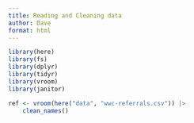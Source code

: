 ```yaml
---
title: Reading and Cleaning data
author: Dave
format: html
---
```


```r
library(here)
library(fs)
library(dplyr)
library(tidyr)
library(vroom)
library(janitor)
```

```r
ref <- vroom(here("data", "wwc-referrals.csv")) |>
	clean_names()
```
